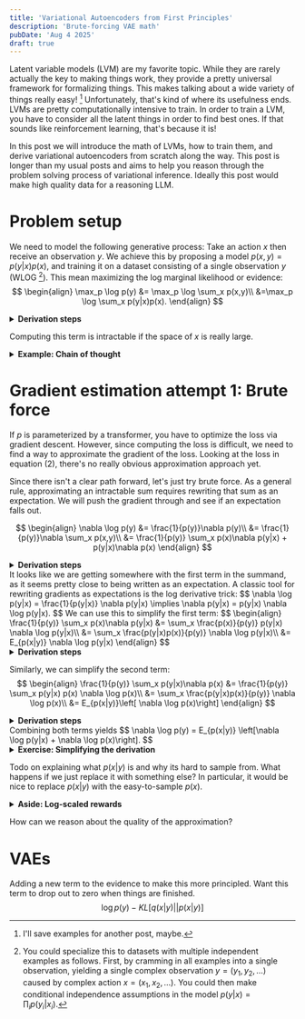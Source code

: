 ```yaml
---
title: 'Variational Autoencoders from First Principles'
description: 'Brute-forcing VAE math'
pubDate: 'Aug 4 2025'
draft: true
---
```


Latent variable models (LVM) are my favorite topic.
While they are rarely actually the key to making things work, they provide a pretty universal framework for formalizing things.
This makes talking about a wide variety of things really easy! [^examples]
Unfortunately, that's kind of where its usefulness ends.
LVMs are pretty computationally intensive to train.
In order to train a LVM, you have to consider all the latent things in order to find best ones.
If that sounds like reinforcement learning, that's because it is!

In this post we will introduce the math of LVMs, how to train them, and derive variational autoencoders from scratch along the way.
This post is longer than my usual posts and aims to help you reason through the problem solving process of variational inference.
Ideally this post would make high quality data for a reasoning LLM.

# Problem setup
We need to model the following generative process:
Take an action $x$ then receive an observation $y$.
We achieve this by proposing a model $p(x,y) = p(y|x)p(x)$,
and training it on a dataset consisting of a single observation $y$ (WLOG [^WLOG]).
This mean maximizing the log marginal likelihood or evidence:
$$
\begin{align}
\max_p \log p(y)
&= \max_p \log \sum_x p(x,y)\\
&=\max_p \log \sum_x p(y|x)p(x).
\end{align}
$$

<details class="highlights">
<summary><b>Derivation steps</b></summary>
- (1) Total probability $p(y) = \sum_x p(x,y)$
- (2) Chain rule $p(x,y) = p(y|x)p(x)$
</details>

Computing this term is intractable if the space of $x$ is really large.

<details class="highlights">
<summary><b>Example: Chain of thought</b></summary>
Let's consider an unconditional variant of chain of thought.
Rather than coming up with an answer to a math question, we are trying to recreate a Python program unprompted.
The latent action $x$ is a natural language specification of the program.
</details>

# Gradient estimation attempt 1: Brute force
If $p$ is parameterized by a transformer, you have to optimize the loss via gradient descent.
However, since computing the loss is difficult, we need to find a way to approximate the gradient of the loss.
Looking at the loss in equation (2), there's no really obvious approximation approach yet.

Since there isn't a clear path forward, let's just try brute force.
As a general rule, approximating an intractable sum requires rewriting that sum as an expectation.
We will push the gradient through and see if an expectation falls out.

$$
\begin{align}
\nabla \log p(y)
&= \frac{1}{p(y)}\nabla p(y)\\
&= \frac{1}{p(y)}\nabla \sum_x p(x,y)\\
&= \frac{1}{p(y)} \sum_x p(x)\nabla p(y|x) + p(y|x)\nabla p(x)
\end{align}
$$
<details class="highlights">
<summary><b>Derivation steps</b></summary>
- (3) Derivative of log
- (4) Total probability
- (5) Chain rule and product rule
</details>
It looks like we are getting somewhere with the first term in the summand,
as it seems pretty close to being written as an expectation.
A classic tool for rewriting gradients as expectations is the log derivative trick:
$$
\nabla \log p(y|x) = \frac{1}{p(y|x)} \nabla p(y|x) \implies \nabla p(y|x) = p(y|x) \nabla \log p(y|x).
$$
We can use this to simplify the first term:
$$
\begin{align}
\frac{1}{p(y)} \sum_x p(x)\nabla p(y|x)
&= \sum_x \frac{p(x)}{p(y)} p(y|x) \nabla \log p(y|x)\\
&= \sum_x \frac{p(y|x)p(x)}{p(y)} \nabla \log p(y|x)\\
&= E_{p(x|y)} \nabla \log p(y|x)
\end{align}
$$
<details class="highlights">
<summary><b>Derivation steps</b></summary>
- (6) Log-derivative trick
- (7) Distribute
- (8) Conditional probability
</details>


Similarly, we can simplify the second term:
$$
\begin{align}
\frac{1}{p(y)} \sum_x p(y|x)\nabla p(x)
&= \frac{1}{p(y)} \sum_x p(y|x) p(x) \nabla \log p(x)\\
&= \sum_x \frac{p(y|x)p(x)}{p(y)} \nabla \log p(x)\\
&= E_{p(x|y)}\left[ \nabla \log p(x)\right]
\end{align}
$$

<details class="highlights">
<summary><b>Derivation steps</b></summary>
- (9) Log-derivative trick
- (10) Distribute
- (11) Conditional probability
</details>
Combining both terms yields
$$
\nabla \log p(y) = E_{p(x|y)} \left[\nabla \log p(y|x) + \nabla \log p(x)\right].
$$

<details class="highlights">
<summary><b>Exercise: Simplifying the derivation</b></summary>
We can greatly simplify the derivation of the exact gradient estimator by applying the log-derivative trick earlier in the derivation (exercise for the reader, see footnote for a big hint[^hint]). This is mostly clear in hindsight, after we see what the expetation looks like. The systematic tool of brute-force derivation is more useful for a first approach. Let's not pretend things are elegant on the first attempt.
</details>

Todo on explaining what $p(x|y)$ is and why its hard to sample from.
What happens if we just replace it with something else?
In particular, it would be nice to replace $p(x|y)$ with the easy-to-sample $p(x)$.

<details class="highlights">
<summary><b>Aside: Log-scaled rewards</b></summary>
Todo
</details>

How can we reason about the quality of the approximation?

# VAEs
Adding a new term to the evidence to make this more principled.
Want this term to drop out to zero when things are finished.
$$\log p(y) - KL[q(x|y) || p(x|y)]$$

[^examples]: I'll save examples for another post, maybe.
[^WLOG]: You could specialize this to datasets with multiple independent examples as follows. First, by cramming in all examples into a single observation, yielding a single complex observation $y = (y_1, y_2, \ldots)$ caused by complex action $x = (x_1, x_2, \ldots)$. You could then make conditional independence assumptions in the model $p(y|x) = \prod_i p(y_i|x_i)$.
[^hint]: Big hint: $\nabla \log p(y|x) + \nabla \log p(x) = \nabla \log p(x,y)$

